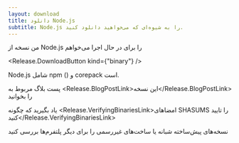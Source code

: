 ```yaml
---
layout: download
title: دانلود Node.js
subtitle: Node.js را به شیوه‌ای که می‌خواهید دانلود کنید.
---
```


<section>
  من نسخه <Release.VersionDropdown /> از Node.js را برای <Release.OperatingSystemDropdown /> در حال اجرا <Release.BitnessDropdown /> می‌خواهم

  <Release.DownloadButton kind={"binary"} />
</section>

<section>
  Node.js شامل <LinkWithArrow href="https://npmjs.com">npm</LinkWithArrow> (<Release.NpmVersion />) و corepack است.

  پست بلاگ مربوط به <Release.BlogPostLink>این نسخه</Release.BlogPostLink> را بخوانید

  یاد بگیرید که چگونه <Release.VerifyingBinariesLink>امضاهای SHASUMS را تایید کنید</Release.VerifyingBinariesLink>

  <LinkWithArrow href="https://nodejs.org/download/nightly/">نسخه‌های پیش‌ساخته شبانه</LinkWithArrow> یا <LinkWithArrow href="https://unofficial-builds.nodejs.org/download/">ساخت‌های غیررسمی</LinkWithArrow> را برای دیگر پلتفرم‌ها بررسی کنید
</section>
